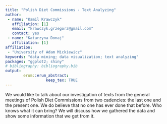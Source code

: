 ---
title: "Polish Diet Commissions - Text Analyzing"
author:
 - name: "Kamil Krawczyk"
   affiliation: [1]
   email: "krawczyk.grzegorz@gmail.com"
   contact: yes
 - name: "Katarzyna Donaj"
   affiliation: [1]
affiliation:
 - "University of Adam Mickiewicz"
keywords: "data mining; data visualization; text analyzing"
packages: "ggplot2; shiny"
# bibliography: bibliography.bib
output:  
        erum::erum_abstract:
                  keep_tex: TRUE
---

We would like to talk about our investigation of texts from the general
meetings of Polish Diet Commissions from two cadencies: the last one and
the present one. We do believe that no one has ever done that before.
Who knows what it can bring? We will discuss how we gathered the data
and show some information that we get from it.

<!--  -->
<!--  -->
<!--  -->
